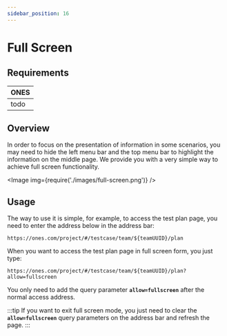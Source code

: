 ```yaml
---
sidebar_position: 16
---
```



# Full Screen

## Requirements

| **ONES** |
| :------- |
| todo     |

## Overview

In order to focus on the presentation of information in some scenarios, you may need to hide the left menu bar and the top menu bar to highlight the information on the middle page. We provide you with a very simple way to achieve full screen functionality.

<Image img={require('./images/full-screen.png')} />

## Usage

The way to use it is simple, for example, to access the test plan page, you need to enter the address below in the address bar:

```shell
https://ones.com/project/#/testcase/team/${teamUUID}/plan
```

When you want to access the test plan page in full screen form, you just type:

```shell
https://ones.com/project/#/testcase/team/${teamUUID}/plan?allow=fullscreen
```

You only need to add the query parameter **`allow=fullscreen`** after the normal access address.

:::tip
If you want to exit full screen mode, you just need to clear the **`allow=fullscreen`** query parameters on the address bar and refresh the page.
:::
